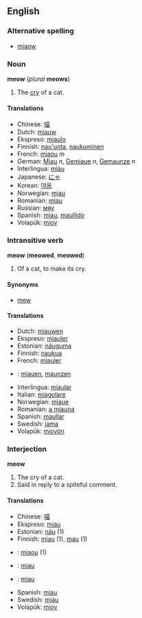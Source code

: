 ==English==
===Alternative spelling===
*[[miaow]]

===Noun===
'''meow''' (''plural'' '''meows''')

#The [[cry]] of a cat.

====Translations====
*Chinese: [[喵]]
*Dutch: [[miauw]]
*Ekspreso: [[miaulo]]
*Finnish: [[nau'unta]], [[naukuminen]]
*French: [[miaou#French|miaou]] ''m''
*German: [[Miau]] ''n'', [[Gemiaue]] ''n'', [[Gemaunze]] ''n''
*Interlingua: [[miau]]
*Japanese: [[にゃ]]
*Korean: [[야옹]]
*Norwegian: [[mjau]]
*Romanian: [[miau]]
*Russian: [[мяу]]
*Spanish: [[miau]], [[maullido]]
*Volapük: [[miov]]

===Intransitive verb===
'''meow''' ('''meowed''', '''meowed''')

#Of a cat, to make its cry.

====Synonyms====
*[[mew]]

====Translations====
*Dutch: [[miauwen]]
*Ekspreso: [[miauler]]
*Estonian: [[näuguma]]
*Finnish: [[naukua]]
*French: [[miauler]]
* {{de}}: [[miauen]], [[maunzen]]
*Interlingua: [[miaular]]
*Italian: [[miagolare]]
*Norwegian: [[mjaue]]
*Romanian: [[a miauna]]
*Spanish: [[maullar]]
*Swedish: [[jama]]
*Volapük: [[miovön]]

===Interjection===
'''meow'''

#The cry of a cat.
#Said in reply to a spiteful comment.

====Translations====

*Chinese: [[喵]]
*Ekspreso: [[miau]]
*Estonian: [[näu]] (1)
*Finnish: [[miau#Finnish|miau]] (1), [[mau#Finnish|mau]] (1)
* {{fr}}: [[miaou]] (1)
* {{de}}: [[miau]]
* {{ro}}: [[miau]]
*Spanish: [[miau]]
*Swedish: [[mjau]]
*Volapük: [[miov]]